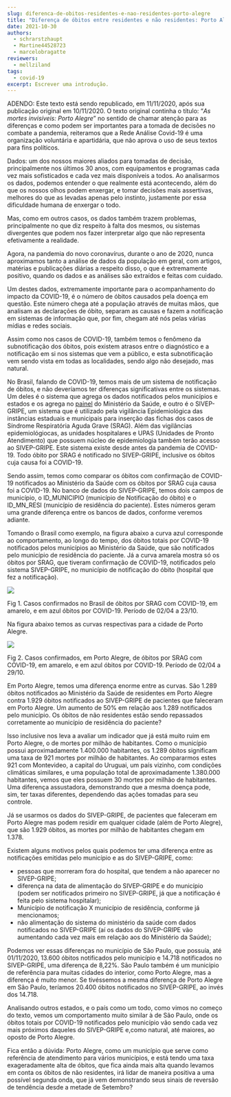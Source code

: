 ```yaml
---
slug: diferenca-de-obitos-residentes-e-nao-residentes-porto-alegre
title: "Diferença de óbitos entre residentes e não residentes: Porto Alegre"
date: 2021-10-30
authors:
  - schrarstzhaupt
  - Martine44528723
  - marcelobragatte
reviewers:
  - mellziland
tags:
  - covid-19
excerpt: Escrever uma introdução.
---
```

ADENDO: Este texto está sendo republicado, em 11/11/2020, após sua publicação original em 10/11/2020. O texto original continha o título: “*As mortes invisíveis: Porto Alegre*” no sentido de chamar atenção para as diferenças e como podem ser importantes para a tomada de decisões no combate a pandemia, reiteramos que a Rede Análise Covid-19 é uma organização voluntária e apartidária, que não aprova o uso de seus textos para fins políticos. 

Dados: um dos nossos maiores aliados para tomadas de decisão, principalmente nos últimos 30 anos, com equipamentos e programas cada vez mais sofisticados e cada vez mais disponíveis a todos. Ao analisarmos os dados, podemos entender o que realmente está acontecendo, além do que os nossos olhos podem enxergar, e tomar decisões mais assertivas, melhores do que as levadas apenas pelo instinto, justamente por essa dificuldade humana de enxergar o todo.

Mas, como em outros casos, os dados também trazem problemas, principalmente no que diz respeito à falta dos mesmos, ou sistemas divergentes que podem nos fazer interpretar algo que não representa efetivamente a realidade.

Agora, na pandemia do novo coronavírus, durante o ano de 2020, nunca aproximamos tanto a análise de dados da população em geral, com artigos, matérias e publicações diárias a respeito disso, o que é extremamente positivo, quando os dados e as análises são extraídos e feitas com cuidado.

Um destes dados, extremamente importante para o acompanhamento do impacto da COVID-19, é o número de óbitos causados pela doença em questão. Este número chega até a população através de muitas mãos, que analisam as declarações de óbito, separam as causas e fazem a notificação em sistemas de informação que, por fim, chegam até nós pelas várias mídias e redes sociais. 

Assim como nos casos de COVID-19, também temos o fenômeno da subnotificação dos óbitos, pois existem atrasos entre o diagnóstico e a notificação em si nos sistemas que vem a público, e esta subnotificação vem sendo vista em todas as localidades, sendo algo não desejado, mas natural. 

No Brasil, falando de COVID-19, temos mais de um sistema de notificação de óbitos, e não deveríamos ter diferenças significativas entre os sistemas. Um deles é o sistema que agrega os dados notificados pelos municípios e estados e os agrega no [painel](https://covid.saude.gov.br/) do Ministério da Saúde, e outro é o SIVEP-GRIPE, um sistema que é utilizado pela vigilância Epidemiológica das instâncias estaduais e municipais para inserção das fichas dos casos de Síndrome Respiratória Aguda Grave (SRAG). Além das vigilâncias epidemiológiocas, as unidades hospitalares e UPAS (Unidades de Pronto Atendimento) que possuem núcleo de epidemiologia também terão acesso ao SIVEP-GRIPE. Este sistema existe desde antes da pandemia de COVID-19. Todo óbito por SRAG é notificado no SIVEP-GRIPE, inclusive os óbitos cuja causa foi a COVID-19.  

Sendo assim, temos como comparar os óbitos com confirmação de COVID-19 notificados ao Ministério da Saúde com os óbitos por SRAG cuja causa foi a COVID-19. No banco de dados do SIVEP-GRIPE, temos dois campos de município, o ID_MUNICIPIO (município de Notificação do óbito) e o ID_MN_RESI (município de residência do paciente). Estes números geram uma grande diferença entre os bancos de dados, conforme veremos adiante.

Tomando o Brasil como exemplo, na figura abaixo a curva azul corresponde ao comportamento, ao longo do tempo, dos óbitos totais por COVID-19 notificados pelos municípios ao Ministério da Saúde, que são notificados pelo município de residência do paciente. Já a curva amarela mostra só os óbitos por SRAG, que tiveram confirmação de COVID-19, notificados pelo sistema SIVEP-GRIPE, no município de notificação do óbito (hospital que fez a notificação). 

![](https://lh4.googleusercontent.com/ve7zP7DCB38Bw567a5abLYUCEH9mY7rHFYSPG6xVjAD9Y2rm3K8PJXMKhdtDa5RLH8fno_ODYfEJuYSqSpd2X7qApaT4MDZePL93P7G8rlfKVBCyO40_oQz9AS53ELyuPlV3fuC6)

Fig 1. Casos confirmados no Brasil de óbitos por SRAG com COVID-19, em amarelo, e em azul óbitos por COVID-19. Período de 02/04 a 23/10.

Na figura abaixo temos as curvas respectivas para a cidade de Porto Alegre.

![](https://lh6.googleusercontent.com/PEb3Dn7K0FPB6oKNKWLGaFEphDZZ25rEoMYXzDNbJqxDJkRm0rx9dIfRm-4GLxuHAVzaX9UCfAddv1UCVjUTMQ2qCMNsVaGZ83WxAJtMpF_FeswHer0Dt50V_LI-i28RFPWPQFZh)

Fig 2. Casos confirmados, em Porto Alegre, de óbitos por SRAG com COVID-19, em amarelo, e em azul óbitos por COVID-19. Período de 02/04 a 29/10.

Em Porto Alegre, temos uma diferença enorme entre as curvas. São 1.289 óbitos notificados ao Ministério da Saúde de residentes em Porto Alegre contra 1.929 óbitos notificados ao SIVEP-GRIPE de pacientes que faleceram em Porto Alegre. Um aumento de 50% em relação aos 1.289 notificados pelo município. Os óbitos de não residentes estão sendo repassados corretamente ao município de residência do paciente? 

Isso inclusive nos leva a avaliar um indicador que já está muito ruim em Porto Alegre, o de mortes por milhão de habitantes. Como o município possui aproximadamente 1.400.000 habitantes, os 1.289 óbitos significam uma taxa de 921 mortes por milhão de habitantes. Ao compararmos estes 921 com Montevideo, a capital do Uruguai, um país vizinho, com condições climáticas similares, e uma população total de aproximadamente 1.380.000 habitantes, vemos que eles possuem 30 mortes por milhão de habitantes. Uma diferença assustadora, demonstrando que a mesma doença pode, sim, ter taxas diferentes, dependendo das ações tomadas para seu controle.

Já se usarmos os dados do SIVEP-GRIPE, de pacientes que faleceram em Porto Alegre mas podem residir em qualquer cidade (além de Porto Alegre), que são 1.929 óbitos, as mortes por milhão de habitantes chegam em 1.378. 

Existem alguns motivos pelos quais podemos ter uma diferença entre as notificações emitidas pelo município e as do SIVEP-GRIPE, como:

* pessoas que morreram fora do hospital, que tendem a não aparecer no SIVEP-GRIPE;
* diferença na data de alimentação do SIVEP-GRIPE e do município (podem ser notificados primeiro no SIVEP-GRIPE, já que a notificação é feita pelo sistema hospitalar);
* Município de notificação X município de residência, conforme já mencionamos;
* não alimentação do sistema do ministério da saúde com dados notificados no SIVEP-GRIPE (aí os dados do SIVEP-GRIPE vão aumentando cada vez mais em relação aos do Ministério da Saúde);

Podemos ver essas diferenças no município de São Paulo, que possuía, até 01/11/2020, 13.600 óbitos notificados pelo município e 14.718 notificados no SIVEP-GRIPE, uma diferença de 8,22%. São Paulo também é um município de referência para muitas cidades do interior, como Porto Alegre, mas a diferença é muito menor. Se tivéssemos a mesma diferença de Porto Alegre em São Paulo, teríamos 20.400 óbitos notificados no SIVEP-GRIPE, ao invés dos 14.718.

Analisando outros estados, e o país como um todo, como vimos no começo do texto, vemos um comportamento muito similar à de São Paulo, onde os óbitos totais por COVID-19 notificados pelo município vão sendo cada vez mais próximos daqueles do SIVEP-GRIPE e,como natural, até maiores, ao oposto de Porto Alegre.

Fica então a dúvida: Porto Alegre, como um município que serve como referência de atendimento para vários municípios, e está tendo uma taxa exageradamente alta de óbitos, que fica ainda mais alta quando levamos em conta os óbitos de não residentes, irá lidar de maneira positiva a uma possível segunda onda, que já vem demonstrando seus sinais de reversão de tendência desde a metade de Setembro?
